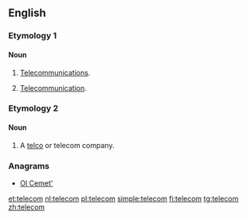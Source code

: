 ==English==

===Etymology 1===
{{abbreviation of|lang=en|telecommunications}}

====Noun====
{{en-noun}}

# {{lb|en|informal}} [[telecommunications|Telecommunications]].
# {{lb|en|informal}} [[telecommunication|Telecommunication]].

===Etymology 2===
{{abbreviation of|lang=en|[[telephone]] [[company]]}}

====Noun====
{{en-noun}}

# {{lb|en|informal}} A [[telco]] {{gloss|[[phone]] company}} or telecom company.

===Anagrams===
* [[Ol Cemet'#English|Ol Cemet']]

[[et:telecom]]
[[nl:telecom]]
[[pl:telecom]]
[[simple:telecom]]
[[fi:telecom]]
[[tg:telecom]]
[[zh:telecom]]